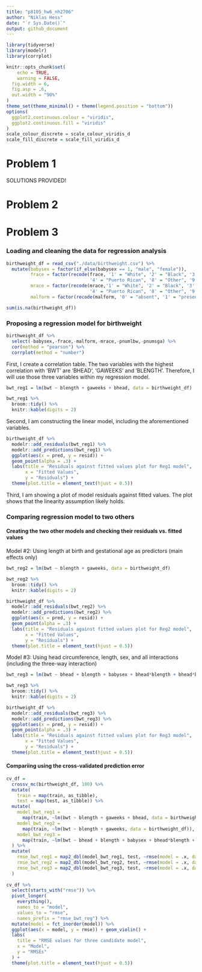 ```yaml
---
title: "p8105_hw6_nh2706"
author: "Niklas Hess"
date: "`r Sys.Date()`"
output: github_document
---
```


```r
library(tidyverse)
library(modelr)
library(corrplot)

knitr::opts_chunk$set(
	echo = TRUE,
	warning = FALSE,
  fig.width = 6,
  fig.asp = .6,
  out.width = "90%"
)
theme_set(theme_minimal() + theme(legend.position = "bottom"))
options(
  ggplot2.continuous.colour = "viridis",
  ggplot2.continuous.fill = "viridis"
)
scale_colour_discrete = scale_colour_viridis_d
scale_fill_discrete = scale_fill_viridis_d
```

# Problem 1

SOLUTIONS PROVIDED!

# Problem 2




# Problem 3

### Loading and cleaning the data for regression analysis

```r
birthweight_df = read_csv("./data/birthweight.csv") %>% 
  mutate(babysex = factor(if_else(babysex == 1, "male", "female")),
         frace = factor(recode(frace, '1' = "White", '2' = "Black", '3' = "Asian", 
                               '4' = "Puerto Rican", '8' = "Other", '9' = "Unknown")),
         mrace = factor(recode(mrace,'1' = "White", '2' = "Black", '3' = "Asian", 
                               '4' = "Puerto Rican", '8' = "Other", '9' = "Unknown")),
         malform = factor(recode(malform, '0' = "absent", '1' = "present")))

sum(is.na(birthweight_df))
```

### Proposing a regression model for birthweight

```r
birthweight_df %>%
  select(-babysex,-frace,-malform,-mrace,-pnumlbw,-pnumsga) %>%
  cor(method = "pearson") %>%
  corrplot(method = "number")
```
First, I create a correlation table. The two variables with the highest correlation with 'BWT' are 'BHEAD', 'GAWEEKS' and 'BLENGTH'. Therefore, I will use those three variables within my regression model. 

```r
bwt_reg1 = lm(bwt ~ blength + gaweeks + bhead, data = birthweight_df) 

bwt_reg1 %>%   
  broom::tidy() %>% 
  knitr::kable(digits = 2)
```
Second, I am constructing the linear model, including the aforementioned variables.

```r
birthweight_df %>% 
  modelr::add_residuals(bwt_reg1) %>% 
  modelr::add_predictions(bwt_reg1) %>% 
  ggplot(aes(x = pred, y = resid)) +
  geom_point(alpha = .3) +
  labs(title = "Residuals against fitted values plot for Reg1 model",
       x = "Fitted Values",
       y = "Residuals") +
  theme(plot.title = element_text(hjust = 0.5))

```
Third, I am showing a plot of model residuals against fitted values. The plot shows that the linearity assumption likely holds.

### Comparing regression model to two others

#### Creating the two other models and checking their residuals vs. fitted values

Model #2: Using length at birth and gestational age as predictors (main effects only)
```r
bwt_reg2 = lm(bwt ~ blength + gaweeks, data = birthweight_df) 

bwt_reg2 %>%   
  broom::tidy() %>% 
  knitr::kable(digits = 2)

birthweight_df %>% 
  modelr::add_residuals(bwt_reg2) %>% 
  modelr::add_predictions(bwt_reg2) %>% 
  ggplot(aes(x = pred, y = resid)) +
  geom_point(alpha = .3) +
  labs(title = "Residuals against fitted values plot for Reg2 model",
       x = "Fitted Values",
       y = "Residuals") +
  theme(plot.title = element_text(hjust = 0.5))
```


Model #3: Using head circumference, length, sex, and all interactions (including the three-way interaction)
```r
bwt_reg3 = lm(bwt ~ bhead + blength + babysex + bhead*blength + bhead*babysex + blength*babysex + bhead*blength*babysex, data = birthweight_df) 

bwt_reg3 %>%   
  broom::tidy() %>% 
  knitr::kable(digits = 2)

birthweight_df %>% 
  modelr::add_residuals(bwt_reg3) %>% 
  modelr::add_predictions(bwt_reg3) %>% 
  ggplot(aes(x = pred, y = resid)) +
  geom_point(alpha = .3) +
  labs(title = "Residuals against fitted values plot for Reg3 model",
       x = "Fitted Values",
       y = "Residuals") +
  theme(plot.title = element_text(hjust = 0.5))
```


#### Compariing using the cross-validated prediction error

```r
cv_df = 
  crossv_mc(birthweight_df, 100) %>% 
  mutate(
    train = map(train, as_tibble),
    test = map(test, as_tibble)) %>% 
  mutate(
    model_bwt_reg1 = 
      map(train, ~lm(bwt ~ blength + gaweeks + bhead, data = birthweight_df)),
    model_bwt_reg2 = 
      map(train, ~lm(bwt ~ blength + gaweeks, data = birthweight_df)),
    model_bwt_reg3 = 
      map(train, ~lm(bwt ~ bhead + blength + babysex + bhead*blength + bhead*babysex + blength*babysex + bhead*blength*babysex, data = birthweight_df))
  ) %>% 
  mutate(
    rmse_bwt_reg1 = map2_dbl(model_bwt_reg1, test, ~rmse(model = .x, data = .y)),
    rmse_bwt_reg2 = map2_dbl(model_bwt_reg2, test, ~rmse(model = .x, data = .y)),
    rmse_bwt_reg3 = map2_dbl(model_bwt_reg3, test, ~rmse(model = .x, data = .y))
  )
  
cv_df %>% 
  select(starts_with("rmse")) %>% 
  pivot_longer(
    everything(),
    names_to = "model", 
    values_to = "rmse",
    names_prefix = "rmse_bwt_reg") %>% 
  mutate(model = fct_inorder(model)) %>% 
  ggplot(aes(x = model, y = rmse)) + geom_violin() +
  labs(
    title = "RMSE values for three candidate model",
    x = "Model",
    y = "RMSEs"
  ) +
  theme(plot.title = element_text(hjust = 0.5))
```



